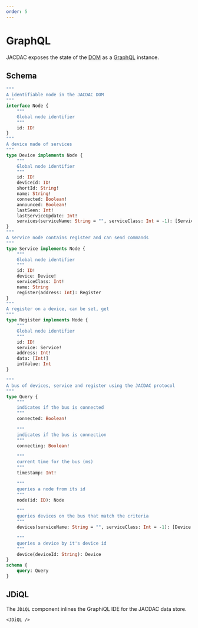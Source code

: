 ```yaml
---
order: 5
---
```



# GraphQL

JACDAC exposes the state of the [DOM](/clients/web/dom) as a [GraphQL](https://graphql.org/) instance.

<JDiQL />

## Schema

```graphql
"""
A identifiable node in the JACDAC DOM
"""
interface Node {
    """
    Global node identifier
    """
    id: ID!
}
"""
A device made of services
"""
type Device implements Node {
    """
    Global node identifier
    """
    id: ID!
    deviceId: ID!
    shortId: String!
    name: String!
    connected: Boolean!
    announced: Boolean!
    lastSeen: Int!
    lastServiceUpdate: Int!
    services(serviceName: String = "", serviceClass: Int = -1): [Service!]!
}
"""
A service node contains register and can send commands
"""
type Service implements Node {
    """
    Global node identifier
    """
    id: ID!
    device: Device!
    serviceClass: Int!
    name: String
    register(address: Int): Register
}
"""
A register on a device, can be set, get
"""
type Register implements Node {
    """
    Global node identifier
    """
    id: ID!
    service: Service!
    address: Int!
    data: [Int!]
    intValue: Int
}

"""
A bus of devices, service and register using the JACDAC protocol
"""
type Query {
    """
    indicates if the bus is connected
    """
    connected: Boolean!

    """
    indicates if the bus is connection
    """
    connecting: Boolean!

    """
    current time for the bus (ms)
    """
    timestamp: Int!

    """
    queries a node from its id
    """
    node(id: ID): Node

    """
    queries devices on the bus that match the criteria
    """
    devices(serviceName: String = "", serviceClass: Int = -1): [Device!]!

    """
    queries a device by it's device id
    """
    device(deviceId: String): Device
}
schema {
    query: Query
}
```

## JDiQL

The ``JDiQL`` component inlines the GraphiQL IDE for the JACDAC data store.

```tsx
<JDiQL />
```
